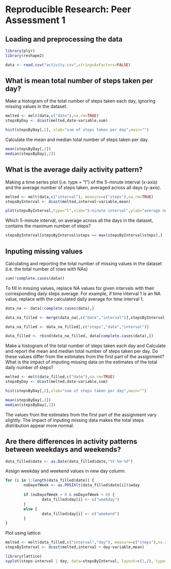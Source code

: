 # Reproducible Research: Peer Assessment 1

## Loading and preprocessing the data
```r
library(plyr)
library(reshape2)

data <- read.csv("activity.csv",stringsAsFactors=FALSE)
```

## What is mean total number of steps taken per day?
Make a histogram of the total number of steps taken each day, ignoring missing values in the dataset.

```r
melted <- melt(data,c("date"),na.rm=TRUE)
stepsByDay <- dcast(melted,date~variable,sum)
```

```r
hist(stepsByDay[,2], xlab="sum of steps taken per day",main="")

```

Calculate the mean and median total number of steps taken per day.
```r
mean(stepsByDay[,2])
median(stepsByDay[,2])
```


## What is the average daily activity pattern?
Making a time series plot (i.e. type = "l") of the 5-minute interval (x-axis) and the average number of steps taken, averaged across all days (y-axis).
```r
melted <- melt(data,c("interval"), measure=c("steps"),na.rm=TRUE)
stepsByInterval <- dcast(melted,interval~variable,mean)
```
```r
plot(stepsByInterval,type="l",xlab="5-minute interval",ylab="average number of steps")
```

Which 5-minute interval, on average across all the days in the dataset, contains the maximum number of steps?
```r
stepsByInterval[stepsByInterval$steps == max(stepsByInterval$steps),]
```

## Inputing missing values
Calculating and reporting the total number of missing values in the dataset (i.e. the total number of rows with NAs)

```r
sum(!complete.cases(data))
```

To fill in missing values, replace NA values for given intervals with their corresponding daily steps average. For example, if time interval 1 is an NA value, replace with the calculated daily average for time interval 1.

```r
data_na <- data[!complete.cases(data),]

data_na_filled <- merge(data_na[,c("date","interval")],stepsByInterval,by="interval")

data_na_filled <- data_na_filled[,c("steps","date","interval")]

data_filled <- rbind(data_na_filled, data[complete.cases(data),])
```


Make a histogram of the total number of steps taken each day and Calculate and report the mean and median total number of steps taken per day. Do these values differ from the estimates from the first part of the assignment? What is the impact of imputing missing data on the estimates of the total daily number of steps?
```r
melted <- melt(data_filled,c("date"),na.rm=TRUE)
stepsByDay <- dcast(melted,date~variable,sum)
```

```r
hist(stepsByDay[,2],xlab="sum of steps taken per day",main="")
```

```r
mean(stepsByDay[,2])
median(stepsByDay[,2])
```

The values from the estimates from the first part of the assignment vary slightly. The impact of inputing missing data makes the total steps distribution appear more normal.

## Are there differences in activity patterns between weekdays and weekends?
```r
data_filled$date <- as.Date(data_filled$date,"%Y-%m-%d")
```

Assign weekday and weekend values in new day column.
```r
for (i in 1:length(data_filled$date)) {
        noDayofWeek <- as.POSIXlt(data_filled$date[i])$wday
        
        if (noDayofWeek > 0 & noDayofWeek < 6) {
                data_filled$day[i] <- c("weekday")
        }
        else {
                data_filled$day[i] <- c("weekend")
        }
}
```

Plot using lattice:
```r
melted <- melt(data_filled,c("interval","day"), measure=c("steps"),na.rm=TRUE)
stepsByInterval <- dcast(melted,interval + day~variable,mean)
```
```r
library(lattice)
xyplot(steps~interval | day, data=stepsByInterval, layout=c(1,2), type="l", xlab="Interval", ylab="Number of steps")
```
